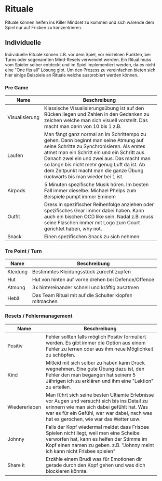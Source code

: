 # Rituale

Rituale können helfen ins Killer Mindset zu kommen und sich wärende dem Spiel nur auf Frisbee zu konzentrieren.

## Individuelle

Individuelle Rituale können z.B. vor dem Spiel, vor einzelnen Punkten, bei Turns oder sogenannten Mind-Resets verwendet werden. Ein Ritual muss vom Spieler selber entdeckt und im Spiel implementiert werden, da es nicht eine "One fits all" Lösung gibt. Um den Prozess zu vereinfachen bieten sich hier einige Beispiele an Rituale welche ausprobiert werden können.

### Pre Game

|**Name**|**Beschreibung**|
|---|---|
|Visualisierung|Klassische Visualisierungsübung ist auf den Rücken liegen und Zahlen in den Gedanken zu zeichen welche man sich visuell vorstellt. Das macht man dann von 10 bis 1 z.B.|
|Laufen|Man fängt ganz normal an im Schrittempo zu gehen. Dann beginnt man seine Atmung auf seine Schritte zu Synchronisieren. Als erstes atmet man ein Schritt ein und ein Schritt aus. Danach zwei ein und zwei aus. Das macht man so lange bis nicht mehr genug Luft da ist. Ab dem Zeitpunkt macht man die ganze Übung rückwärts bis man wieder bei 1 ist.|
|Airpods|5 Minuten spezifische Musik hören. Im besten Fall immer dieselbe. Michael Phelps zum Beispiele pumpt immer Eminem|
|Outfit|Dress in spezifischer Reihenfolge anziehen oder spezifisches Gear immer dabei haben. Kann auch ein bischen OCD like sein. Nadal z.B. muss seine Flaschen immer mit Logo zum Court gerichtet haben, why not.|
|Snack|Einen spezifischen Snack zu sich nehmen|

### Tre Point / Turn

|**Name**|**Beschreibung**|
|---|---|
|Kleidung|Bestimmtes Kleidungsstück zurecht zupfen|
|Hut|Hut von hinten auf vorne drehen bei Defence/Offence|
|Atmung|3x hintereinander schnell und kräftig ausatmen |
|Hebä|Das Team Ritual mit auf die Schulter klopfen mitmachen|

### Resets / Fehlermanagement

|**Name**|**Beschreibung**|
|---|---|
|Positiv|Fehler sollten falls möglich Positiv formuliert werden. Es gibt immer die Option aus einem Fehler zu lernen oder aus ihm neue Möglichkeit zu schöpfen.|
|Kind|Mitleid mit sich selber zu haben kann Druck wegnehmen. Eine gute Übung dazu ist, den Fehler den man begangen hat seinem 5 Jährigen ich zu erklären und ihm eine "Lektion" zu erteilen.|
|Wiedererleben|Man führt sich seine besten Ultiamte Erlebnisse vor Augen und versucht sich bis ins Detail zu erinnern wie man sich dabei gefühlt hat. Was war es für ein Gefühl, wer war dabei, nach was hat es gerochen, wie war das Wetter usw.|
|Johnny|Falls der Kopf wiedermal meldet dass Frisbee Spielen nicht liegt, weil men eine Scheibe verworfen hat, kann es helfen der Stimme im Kopf einen namen zu geben. z.B. "Johnny meint ich kann nicht Frisbee spielen"|
|Share it|Erzähle einem Brudi was für Emotionen dir gerade durch den Kopf gehen und was dich blockieren könnte.|

